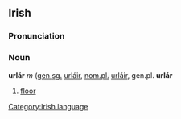 ==Irish==
===Pronunciation===
{{IPA|[ˈuːrlɑːr]}}
===Noun===
'''urlár''' ''m'' ([[genitive|gen.]][[singular|sg.]] [[urláir]], [[nominative|nom.]][[plural|pl.]] [[urláir]], gen.pl. '''urlár'''

#[[floor]]

[[Category:Irish language]]